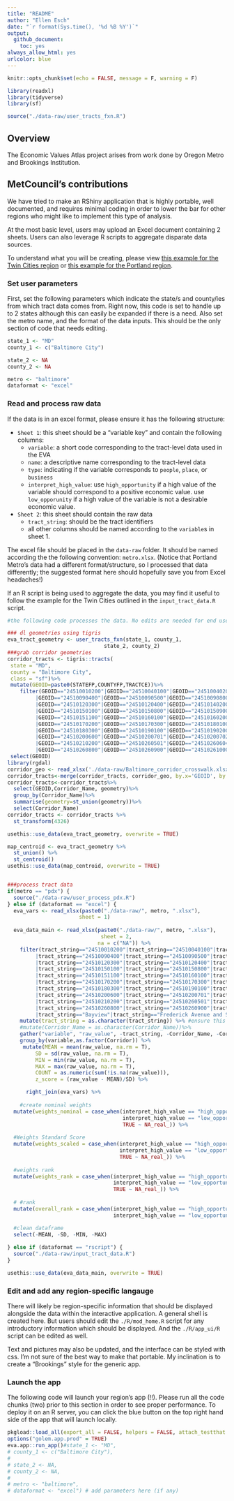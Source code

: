 ```yaml
---
title: "README"
author: "Ellen Esch"
date: "`r format(Sys.time(), '%d %B %Y')`"
output:
  github_document:
    toc: yes
always_allow_html: yes
urlcolor: blue
---
```


```r
knitr::opts_chunk$set(echo = FALSE, message = F, warning = F)

library(readxl)
library(tidyverse)
library(sf)

source("./data-raw/user_tracts_fxn.R")
```

## Overview

The Economic Values Atlas project arises from work done by Oregon Metro and Brookings Institution. 

## MetCouncil's contributions

We have tried to make an RShiny application that is highly portable, well documented, and requires minimal coding in order to lower the bar for other regions who might like to implement this type of analysis. 

At the most basic level, users may upload an Excel document containing 2 sheets. Users can also leverage R scripts to aggregate disparate data sources. 

To understand what you will be creating, please view [this example for the Twin Cities region](https://metrotransitmn.shinyapps.io/eva_app_v1/) or [this example for the Portland region](https://metrotransitmn.shinyapps.io/eva_app_pdx/).

### Set user parameters

First, set the following parameters which indicate the state/s and county/ies from which tract data comes from. Right now, this code is set to handle up to 2 states although this can easily be expanded if there is a need. Also set the metro name, and the format of the data inputs. This should be the only section of code that needs editing. 

```r
state_1 <- "MD"
county_1 <- c("Baltimore City")

state_2 <- NA
county_2 <- NA

metro <- "baltimore"
dataformat <- "excel"

```

### Read and process raw data

If the data is in an excel format, please ensure it has the following structure:

- `Sheet 1`: this sheet should be a "variable key" and contain the following columns:
  - `variable`: a short code corresponding to the tract-level data used in the EVA
  - `name`: a descriptive name corresponding to the tract-level data
  - `type`: indicating if the variable corresponds to `people`, `place`, or `business`
  - `interpret_high_value`: use `high_opportunity` if a high value of the variable should correspond to a positive economic value. use `low_opporunity` if a high value of the variable is not a desirable economic value. 
- `Sheet 2`: this sheet should contain the raw data
  - `tract_string`: should be the tract identifiers
  - all other columns should be named according to the `variable`s in sheet 1.
  
The excel file should be placed in the `data-raw` folder. It should be named according the the following convention: `metro.xlsx`. (Notice that Portland Metro's data had a different format/structure, so I processed that data differently; the suggested format here should hopefully save you from Excel headaches!)
  
If an R script is being used to aggregate the data, you may find it useful to follow the example for the Twin Cities outlined in the `input_tract_data.R` script. 

```r
#the following code processes the data. No edits are needed for end users.

### dl geometries using tigris
eva_tract_geometry <- user_tracts_fxn(state_1, county_1,
                               state_2, county_2)  
###grab corridor geometries
corridor_tracts <- tigris::tracts(
 state = "MD",
 county = "Baltimore City",
 class = "sf")%>%
 mutate(GEOID=paste0(STATEFP,COUNTYFP,TRACTCE))%>%
    filter(GEOID=="24510010200"|GEOID=="24510040100"|GEOID=="24510040200"|GEOID=="24510090300"
         |GEOID=="24510090400"|GEOID=="24510090500"|GEOID=="24510090800"|GEOID=="24510120201"
         |GEOID=="24510120300"|GEOID=="24510120400"|GEOID=="24510140200"|GEOID=="24510140300"
         |GEOID=="24510150100"|GEOID=="24510150800"|GEOID=="24510150900"|GEOID=="24510151000"
         |GEOID=="24510151100"|GEOID=="24510160100"|GEOID=="24510160200"|GEOID=="24510170100"
         |GEOID=="24510170200"|GEOID=="24510170300"|GEOID=="24510180100"|GEOID=="24510180200"
         |GEOID=="24510180300"|GEOID=="24510190100"|GEOID=="24510190200"|GEOID=="24510190300"
         |GEOID=="24510200600"|GEOID=="24510200701"|GEOID=="24510200702"|GEOID=="24510210100"
         |GEOID=="24510210200"|GEOID=="24510260501"|GEOID=="24510260604"|GEOID=="24510260700"
         |GEOID=="24510260800"|GEOID=="24510260900"|GEOID=="24510261000"|GEOID=="24510261100")%>%
 select(GEOID)
library(rgdal)
corridor_geo <- read_xlsx('./data-raw/Baltimore_corridor_crosswalk.xlsx')
corridor_tracts<-merge(corridor_tracts, corridor_geo, by.x='GEOID', by.y='tract_string')
corridor_tracts<-corridor_tracts%>%
  select(GEOID,Corridor_Name, geometry)%>%
  group_by(Corridor_Name)%>%
  summarise(geometry=st_union(geometry))%>%
  select(Corridor_Name)
corridor_tracts <- corridor_tracts %>% 
  st_transform(4326)

usethis::use_data(eva_tract_geometry, overwrite = TRUE)

map_centroid <- eva_tract_geometry %>%
  st_union() %>%
  st_centroid()
usethis::use_data(map_centroid, overwrite = TRUE)


###process tract data
if(metro == "pdx") {
  source("./data-raw/user_process_pdx.R")
} else if (dataformat == "excel") {
  eva_vars <- read_xlsx(paste0("./data-raw/", metro, ".xlsx"),
                       sheet = 1)
  
  eva_data_main <- read_xlsx(paste0("./data-raw/", metro, ".xlsx"),
                              sheet = 2,
                             na = c("NA")) %>% 
    filter(tract_string=="24510010200"|tract_string=="24510040100"|tract_string=="24510040200"|tract_string=="24510090300"
         |tract_string=="24510090400"|tract_string=="24510090500"|tract_string=="24510090800"|tract_string=="24510120201"
         |tract_string=="24510120300"|tract_string=="24510120400"|tract_string=="24510140200"|tract_string=="24510140300"
         |tract_string=="24510150100"|tract_string=="24510150800"|tract_string=="24510150900"|tract_string=="24510151000"
         |tract_string=="24510151100"|tract_string=="24510160100"|tract_string=="24510160200"|tract_string=="24510170100"
         |tract_string=="24510170200"|tract_string=="24510170300"|tract_string=="24510180100"|tract_string=="24510180200"
         |tract_string=="24510180300"|tract_string=="24510190100"|tract_string=="24510190200"|tract_string=="24510190300"
         |tract_string=="24510200600"|tract_string=="24510200701"|tract_string=="24510200702"|tract_string=="24510210100"
         |tract_string=="24510210200"|tract_string=="24510260501"|tract_string=="24510260604"|tract_string=="24510260700"
         |tract_string=="24510260800"|tract_string=="24510260900"|tract_string=="24510261000"|tract_string=="24510261100"
         |tract_string=="Bayview"|tract_string=="Frederick Avenue and S Hilton Street"|tract_string=="Greektown"|tract_string=="Greenmount Avenue (1900-2800) North Ave to 28th Street"|tract_string=="Greenmount Avenue (2800-3900) Waverly Main Street"|tract_string=="Highlandtown"|tract_string=="Hollins Market / W Baltimore Street"|tract_string=="Liberty Heights & Garrison Blvd" |tract_string=="Market Center"|tract_string=="Pennsylvania Avenue Upton"|tract_string=="Pigtown/Washington Village")%>%
    mutate(tract_string = as.character(tract_string)) %>% #ensure this reads as a character so that we can join with tract geometries
    #mutate(Corridor_Name = as.character(Corridor_Name))%>%
    gather("variable", "raw_value", -tract_string, -Corridor_Name, -Corridor) %>%
    group_by(variable,as.factor(Corridor)) %>%
     mutate(MEAN = mean(raw_value, na.rm = T),
         SD = sd(raw_value, na.rm = T),
         MIN = min(raw_value, na.rm = T),
         MAX = max(raw_value, na.rm = T),
         COUNT = as.numeric(sum(!is.na(raw_value))),
         z_score = (raw_value - MEAN)/SD) %>%

      right_join(eva_vars) %>%
    
    #create nominal weights
  mutate(weights_nominal = case_when(interpret_high_value == "high_opportunity" ~ (raw_value - MIN) / (MAX - MIN) * 10,
                                     interpret_high_value == "low_opportunity" ~ 10 - (raw_value - MIN) / (MAX - MIN) * 10,
                                     TRUE ~ NA_real_)) %>%
  
  #Weights Standard Score
  mutate(weights_scaled = case_when(interpret_high_value == "high_opportunity" ~ pnorm(z_score) * 10,
                                    interpret_high_value == "low_opportunity" ~ (10 - pnorm(z_score) * 10),
                                    TRUE ~ NA_real_)) %>%
  
  #weights rank
  mutate(weights_rank = case_when(interpret_high_value == "high_opportunity" ~ min_rank((weights_nominal)) / COUNT * 10,
                                  interpret_high_value == "low_opportunity" ~ min_rank(desc(weights_nominal)) / COUNT * 10,
                                  TRUE ~ NA_real_)) %>%
  
  # #rank
  mutate(overall_rank = case_when(interpret_high_value == "high_opportunity" ~ min_rank(as.numeric(weights_nominal)),
                                  interpret_high_value == "low_opportunity" ~ min_rank(desc(as.numeric(weights_nominal))))) %>%

  #clean dataframe
  select(-MEAN, -SD, -MIN, -MAX)
  
} else if (dataformat == "rscript") {
  source("./data-raw/input_tract_data.R")
}

usethis::use_data(eva_data_main, overwrite = TRUE)

```


### Edit and add any region-specific langauge

There will likely be region-specific information that should be displayed alongside the data within the interactive application. A general shell is created here. But users should edit the `./R/mod_home.R` script for any introductory information which should be displayed. And the `./R/app_ui/R` script can be edited as well.

Text and pictures may also be updated, and the interface can be styled with css. I'm not sure of the best way to make that portable. My inclination is to create a "Brookings" style for the generic app. 

### Launch the app

The following code will launch your region's app (!!). Please run all the code chunks (two) prior to this section in order to see proper performance. To deploy it on an R server, you can click the blue button on the top right hand side of the app that will launch locally.

```r
pkgload::load_all(export_all = FALSE, helpers = FALSE, attach_testthat = FALSE)
options("golem.app.prod" = TRUE)
eva.app::run_app()#state_1 <- "MD",
# county_1 <- c("Baltimore City"),
# 
# state_2 <- NA,
# county_2 <- NA,
# 
# metro <- "baltimore",
# dataformat <- "excel") # add parameters here (if any)
```


